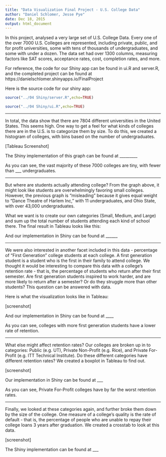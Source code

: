 ```yaml
---
title: "Data Visualization Final Project - U.S. College Data"
author: "Daniel Schlomer, Jesse Pye"
date: Dec 18, 2015
output: html_document
---
```


In this project, analysed a very large set of U.S. College Data. Every one of the over 7000 U.S. Colleges are represented, including private, public, and for profit universities, some with tens of thousands of undergraduates, and some with under a dozen. The data set had over 1300 columns, measuring factors like SAT scores, acceptance rates, cost, completion rates, and more.

For reference, the code for our Shiny app can be found in ui.R and server.R, and the completed project can be found at https://danielschlomer.shinyapps.io/FinalProject


Here is the source code for our shiny app:

```r
source("../04 Shiny/server.R",echo=TRUE)
```

```r
source("../04 Shiny/ui.R",echo=TRUE)
```

***

In total, the data show that there are 7804 different universities in the United States. This seems high. One way to get a feel for what kinds of colleges there are in the U.S. is to categorize them by size. To do this, we created a histogram of colleges, with bins based on the number of undergraduates.

[Tableau Screenshot]

The Shiny implementation of this graph can be found at _________

As you can see, the vast majority of these 7000 colleges are tiny, with fewer than ___ undergraduates.

***

But where are students actually attending college? From the graph above, it might look like students are overwhelmingly favoring small colleges. However, the previous graph is "misleading" because it gives equal weight to "Dance Theatre of Harlem Inc," with 11 undergraduates, and Ohio State, with over 43,000 undergraduates.

What we want is to create our own categories (Small, Medium, and Large) and sum up the total number of students attending each kind of school there. The final result in Tableau looks like this:

And our implementation in Shiny can be found at ______

***

We were also interested in another facet included in this data - percentage of "First Generation" college students at each college. A first generation student is a student who is the first in their family to attend college. We thought it would be interesting to compare this data with a college's retention rate - that is, the percentage of students who return after their first semester. Are first generation students inspired to work harder, and are more likely to return after a semester? Or do they struggle more than other students? This question can be answered with data.

Here is what the visualization looks like in Tableau:

[screenshot]

And our implementation in Shiny can be found at ____

As you can see, colleges with more first generation students have a lower rate of retention.

***

What else might affect retention rates? Our colleges are broken up in to categories: Public (e.g. UT), Private Non-Profit (e.g. Rice), and Private For-Profit (e.g. ITT Technical Institute). Do these different categories have different retention rates? We created a boxplot in Tableau to find out.

[screenshot]

Our implementation in Shiny can be found at ___

As you can see, Private For-Profit colleges have by far the worst retention rates.

***

Finally, we looked at these categories again, and further broke them down by the size of the college. One measure of a college's quality is the rate of default - that is, the percentage of people who are unable to repay their college loans 3 years after graduation. We created a crosstab to look at this data.

[screenshot]

The Shiny implementation can be found at ___
